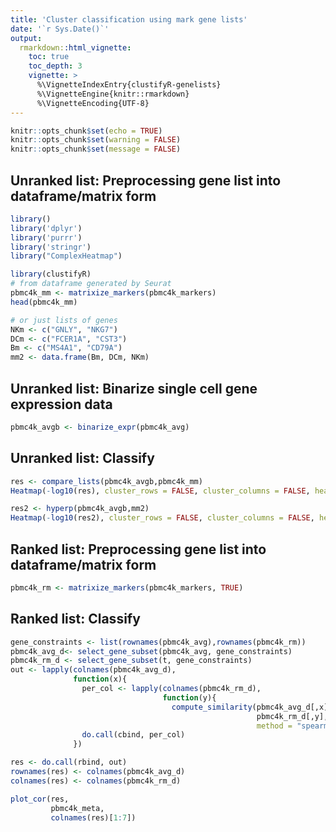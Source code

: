 ```yaml
---
title: 'Cluster classification using mark gene lists'
date: '`r Sys.Date()`'
output:
  rmarkdown::html_vignette:
    toc: true
    toc_depth: 3
    vignette: >
      %\VignetteIndexEntry{clustifyR-genelists}
      %\VignetteEngine{knitr::rmarkdown}
      %\VignetteEncoding{UTF-8}
---
```


```r
knitr::opts_chunk$set(echo = TRUE)
knitr::opts_chunk$set(warning = FALSE)
knitr::opts_chunk$set(message = FALSE)
```

## Unranked list: Preprocessing gene list into dataframe/matrix form

```r
library()
library('dplyr')
library('purrr')
library('stringr')
library("ComplexHeatmap")
```

```r
library(clustifyR)
# from dataframe generated by Seurat
pbmc4k_mm <- matrixize_markers(pbmc4k_markers)
head(pbmc4k_mm)

# or just lists of genes
NKm <- c("GNLY", "NKG7")
DCm <- c("FCER1A", "CST3")
Bm <- c("MS4A1", "CD79A")
mm2 <- data.frame(Bm, DCm, NKm)
```

## Unranked list: Binarize single cell gene expression data

```r
pbmc4k_avgb <- binarize_expr(pbmc4k_avg)
```

## Unranked list: Classify

```r
res <- compare_lists(pbmc4k_avgb,pbmc4k_mm)
Heatmap(-log10(res), cluster_rows = FALSE, cluster_columns = FALSE, heatmap_legend_param = list(title = "-log10(adjP)"))

res2 <- hyperp(pbmc4k_avgb,mm2)
Heatmap(-log10(res2), cluster_rows = FALSE, cluster_columns = FALSE, heatmap_legend_param = list(title = "-log10(adjP)"))
```

## Ranked list: Preprocessing gene list into dataframe/matrix form

```r
pbmc4k_rm <- matrixize_markers(pbmc4k_markers, TRUE)
```

## Ranked list: Classify

```r
gene_constraints <- list(rownames(pbmc4k_avg),rownames(pbmc4k_rm))
pbmc4k_avg_d<- select_gene_subset(pbmc4k_avg, gene_constraints)
pbmc4k_rm_d <- select_gene_subset(t, gene_constraints)
out <- lapply(colnames(pbmc4k_avg_d),
              function(x){
                per_col <- lapply(colnames(pbmc4k_rm_d),
                                  function(y){
                                    compute_similarity(pbmc4k_avg_d[,x],
                                                       pbmc4k_rm_d[,y], corr_coef,
                                                       method = "spearman")})
                do.call(cbind, per_col)
              })

res <- do.call(rbind, out)
rownames(res) <- colnames(pbmc4k_avg_d)
colnames(res) <- colnames(pbmc4k_rm_d)

plot_cor(res,
         pbmc4k_meta,
         colnames(res)[1:7])
```
